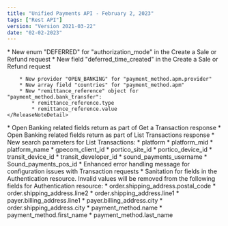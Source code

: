 ```yaml
---
title: "Unified Payments API - February 2, 2023"
tags: ["Rest API"]
version: "Version 2021-03-22"
date: "02-02-2023"
---
```


<ReleaseNoteSection title="Create a Sale or Refund">
    <ReleaseNoteDetail type="added">
        * New enum "DEFERRED" for "authorization_mode" in the Create a Sale or Refund request
        * New field "deferred_time_created" in the Create a Sale or Refund request

        * New provider "OPEN_BANKING" for "payment_method.apm.provider"
        * New array field "countries" for "payment_method.apm"
        * New "remittance_reference" object for "payment_method.bank_transfer":
            * remittance_reference.type
            * remittance_reference.value
    </ReleaseNoteDetail>
</ReleaseNoteSection>

<ReleaseNoteSection title="Get a Transaction">
    <ReleaseNoteDetail type="added">
        * Open Banking related fields return as part of Get a Transaction response
    </ReleaseNoteDetail>
</ReleaseNoteSection>

<ReleaseNoteSection title="List Transactions">
    <ReleaseNoteDetail type="added">
        * Open Banking related fields return as part of List Transactions response
        * New search parameters for List Transactions:
            * platform
            * platform_mid
            * platform_name
            * gpecom_client_id
            * portico_site_id
            * portico_device_id
            * transit_device_id
            * transit_developer_id
            * sound_payments_username
            * Sound_payments_pos_id
    </ReleaseNoteDetail>
</ReleaseNoteSection>

<ReleaseNoteSection title="Transactions">
    <ReleaseNoteDetail type="added">
        * Enhanced error handling message for configuration issues with Transaction requests
    </ReleaseNoteDetail>
</ReleaseNoteSection>

<ReleaseNoteSection title="Authentications">
    <ReleaseNoteDetail type="added">
        * Sanitation for fields in the Authentication resource. Invalid values will be removed from the following fields for Authentication resource:
            * order.shipping_address.postal_code
            * order.shipping_address.line2
            * order.shipping_address.line1
            * payer.billing_address.line1
            * payer.billing_address.city
            * order.shipping_address.city
            * payment_method.name
            * payment_method.first_name
            * payment_method.last_name
    </ReleaseNoteDetail>
</ReleaseNoteSection>